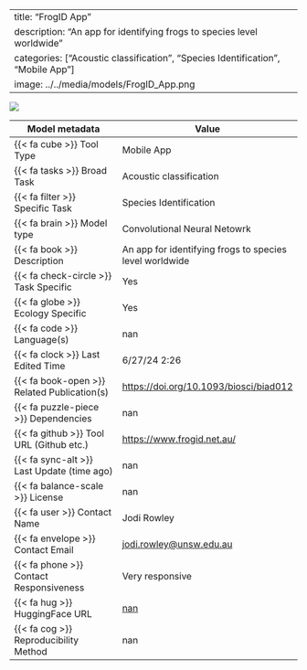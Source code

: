 
---
title: "FrogID App"
description: "An app for identifying frogs to species level worldwide"
categories: ["Acoustic classification", "Species Identification", "Mobile App"]
image: ../../media/models/FrogID_App.png
---

![](../../media/models/FrogID_App.png){.custom_image}

| Model metadata             | Value                               |
|----------------------------|------------------------------------|
| {{< fa cube >}} Tool Type | [Mobile App]{.tool_type .tool_type_pkglib} |
| {{< fa tasks >}} Broad Task | Acoustic classification |
| {{< fa filter >}} Specific Task | Species Identification |
| {{< fa brain >}} Model type | Convolutional Neural Netowrk |
| {{< fa book >}} Description | An app for identifying frogs to species level worldwide |
| {{< fa check-circle >}} Task Specific | Yes |
| {{< fa globe >}} Ecology Specific | Yes |
| {{< fa code >}} Language(s) | nan |
| {{< fa clock >}} Last Edited Time | 6/27/24 2:26 |
| {{< fa book-open >}} Related Publication(s) | [https://doi.org/10.1093/biosci/biad012](https://doi.org/10.1093/biosci/biad012) |
| {{< fa puzzle-piece >}} Dependencies | nan |
| {{< fa github >}} Tool URL (Github etc.) | [https://www.frogid.net.au/](https://www.frogid.net.au/) |
| {{< fa sync-alt >}} Last Update (time ago) | nan |
| {{< fa balance-scale >}} License | nan |
| {{< fa user >}} Contact Name | Jodi Rowley |
| {{< fa envelope >}} Contact Email | [jodi.rowley@unsw.edu.au](jodi.rowley@unsw.edu.au) |
| {{< fa phone >}} Contact Responsiveness | Very responsive |
| {{< fa hug >}} HuggingFace URL | [nan](nan) |
| {{< fa cog >}} Reproducibility Method | nan |
